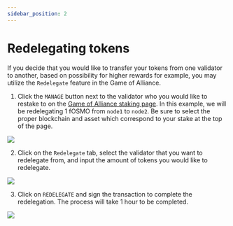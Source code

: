 ```yaml
---
sidebar_position: 2
---
```


# Redelegating tokens

If you decide that you would like to transfer your tokens from one validator to another, based on possibility for higher rewards for example, you may utilize the `Redelegate` feature in the Game of Alliance.

1. Click the `MANAGE` button next to the validator who you would like to restake to on the [Game of Alliance staking page](https://game-of-alliance.pages.dev/staking). In this example, we will be redelegating 1 fOSMO from `node1` to `node2`. Be sure to select the proper blockchain and asset which correspond to your stake at the top of the page.

<img className="readme-img-md" src="/img/user-guide/manage_redelegate.png" />

2. Click on the `Redelegate` tab, select the validator that you want to redelegate from, and input the amount of tokens you would like to redelegate.

<img className="readme-img-sm" src="/img/user-guide/redelegate.png" />

3. Click on `REDELEGATE` and sign the transaction to complete the redelegation. The process will take 1 hour to be completed.

<img className="readme-img-sm" src="/img/user-guide/sign_transaction.png" />
